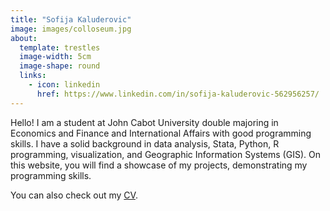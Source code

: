 ```yaml
---
title: "Sofija Kaluderovic"
image: images/colloseum.jpg
about:
  template: trestles
  image-width: 5cm
  image-shape: round
  links:
    - icon: linkedin
      href: https://www.linkedin.com/in/sofija-kaluderovic-562956257/
---
```


Hello! I am a student at John Cabot University double majoring in Economics and Finance and International Affairs with good programming skills. I have a solid background in data analysis, Stata, Python, R programming, visualization, and Geographic Information Systems (GIS). On this website, you will find a showcase of my projects, demonstrating my programming skills.

You can also check out my <a href="/cv/Kaluderovic_CV.pdf" target="_blank">CV</a>.
